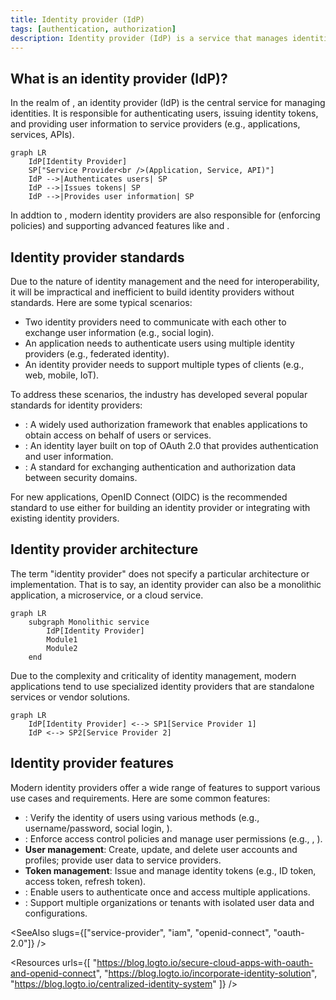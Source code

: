 ```yaml
---
title: Identity provider (IdP)
tags: [authentication, authorization]
description: Identity provider (IdP) is a service that manages identities. Modern identity providers support OpenID Connect (OIDC) for authentication and OAuth 2.0 for authorization.
---
```


## What is an identity provider (IdP)?

In the realm of <Ref slug="iam" />, an identity provider (IdP) is the central service for managing identities. It is responsible for authenticating users, issuing identity tokens, and providing user information to <Ref slug="service-provider">service providers</Ref> (e.g., applications, services, APIs).

```mermaid
graph LR
    IdP[Identity Provider]
    SP["Service Provider<br />(Application, Service, API)"]
    IdP -->|Authenticates users| SP
    IdP -->|Issues tokens| SP
    IdP -->|Provides user information| SP
```

In addtion to <Ref slug="authentication" />, modern identity providers are also responsible for <Ref slug="authorization" /> (enforcing <Ref slug="access-control" /> policies) and supporting advanced features like <Ref slug="single-sign-on" /> and <Ref slug="multi-tenancy" />.

## Identity provider standards

Due to the nature of identity management and the need for interoperability, it will be impractical and inefficient to build identity providers without standards. Here are some typical scenarios:

- Two identity providers need to communicate with each other to exchange user information (e.g., social login).
- An application needs to authenticate users using multiple identity providers (e.g., federated identity).
- An identity provider needs to support multiple types of clients (e.g., web, mobile, IoT).

To address these scenarios, the industry has developed several popular standards for identity providers:

- <Ref slug="oauth-2.0" />: A widely used authorization framework that enables applications to obtain access on behalf of users or services.
- <Ref slug="openid-connect" />: An identity layer built on top of OAuth 2.0 that provides authentication and user information.
- <Ref slug="saml" />: A standard for exchanging authentication and authorization data between security domains.

For new applications, OpenID Connect (OIDC) is the recommended standard to use either for building an identity provider or integrating with existing identity providers.

## Identity provider architecture

The term "identity provider" does not specify a particular architecture or implementation. That is to say, an identity provider can also be a monolithic application, a microservice, or a cloud service.

```mermaid
graph LR
    subgraph Monolithic service
        IdP[Identity Provider]
        Module1
        Module2
    end
```

Due to the complexity and criticality of identity management, modern applications tend to use specialized identity providers that are standalone services or vendor solutions.

```mermaid
graph LR
    IdP[Identity Provider] <--> SP1[Service Provider 1]
    IdP <--> SP2[Service Provider 2]
```

## Identity provider features

Modern identity providers offer a wide range of features to support various use cases and requirements. Here are some common features:

- <Ref slug="authentication" />: Verify the identity of users using various methods (e.g., username/password, social login, <Ref slug="mfa" />).
- <Ref slug="authorization" />: Enforce access control policies and manage user permissions (e.g., <Ref slug="rbac" />, <Ref slug="abac" />).
- **User management**: Create, update, and delete user accounts and profiles; provide user data to <Ref slug="service-provider">service providers</Ref>.
- **Token management**: Issue and manage identity tokens (e.g., ID token, access token, refresh token).
- <Ref slug="single-sign-on" />: Enable users to authenticate once and access multiple applications.
- <Ref slug="multi-tenancy" />: Support multiple organizations or tenants with isolated user data and configurations.

<SeeAlso slugs={["service-provider", "iam", "openid-connect", "oauth-2.0"]} />

<Resources
  urls={[
    "https://blog.logto.io/secure-cloud-apps-with-oauth-and-openid-connect",
    "https://blog.logto.io/incorporate-identity-solution",
    "https://blog.logto.io/centralized-identity-system"
  ]}
/>

